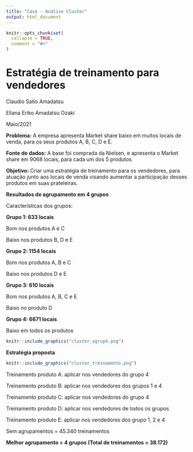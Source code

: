 ```yaml
---
title: "Case - Análise Cluster"
output: html_document
---
```


<!-- README.md is generated from README.Rmd. Please edit that file -->

```r
knitr::opts_chunk$set(
  collapse = TRUE,
  comment = "#>"
)
```

# Estratégia de treinamento para vendedores

Claudio Satio Amadatsu

Eliana Eriko Amadatsu Ozaki

Maio/2021

**Problema:** A empresa apresenta Market share baixo em muitos locais de venda, para os seus produtos A, B, C, D e E.

**Fonte de dados:** A base foi comprada da Nielsen, e apresenta o Market share em 9068 locais, para cada um dos 5 produtos

**Objetivo:** Criar uma estratégia de treinamento para os vendedores, para atuação junto aos locais de venda visando aumentar a participação desses produtos em suas prateleiras.



**Resultados de agrupamento em 4 grupos**

Características dos grupos:

**Grupo 1: 633 locais**

Bom nos produtos A e C

Baixo nos produtos B, D e E

**Grupo 2: 1154 locais**

Bom nos produtos A, B e C

Baixo nos produtos D e E

**Grupo 3: 610 locais**

Bom nos produtos A, B, C e E

Baixo no produto D

**Grupo 4: 6671 locais**

Baixo em todos os produtos


```r
knitr::include_graphics("cluster_agrup4.png") 
```

**Estratégia proposta**

```r
knitr::include_graphics("cluster_treinamento.png") 
```

Treinamento produto A: aplicar nos vendedores do grupo 4 

Treinamento produto B: aplicar nos vendedores dos grupos 1 e 4 

Treinamento produto C: aplicar nos vendedores do grupo 4 

Treinamento produto D: aplicar nos vendedores de todos os grupos

Treinamento produto E: aplicar nos vendedores dos grupo 1, 2 e 4


Sem agrupamentos = 45.340 treinamentos

**Melhor agrupamento =  4 grupos (Total de treinamentos = 38.172)**



<!-- badges: start -->
<!-- badges: end -->

